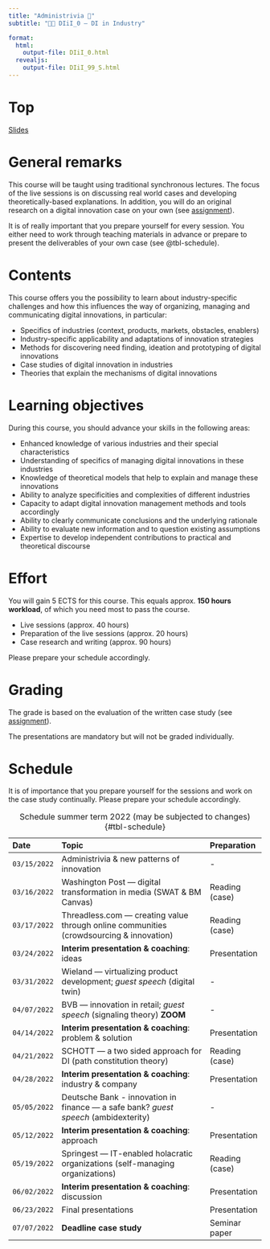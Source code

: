 ```yaml
---
title: "Administrivia 🧐"  
subtitle: "🧑‍🔬 DIiI_0 — DI in Industry"

format: 
  html:
    output-file: DIiI_0.html
  revealjs:
    output-file: DIiI_99_S.html 
---
```


# Top{visibility="hidden" .slide-link-hidden .unlisted}
[Slides](DIiI_99_S.html)

# General remarks

This course will be taught using traditional synchronous lectures. The focus of the live sessions is on discussing real world cases and developing theoretically-based explanations. In addition, you will do an original research on a digital innovation case on your own (see [assignment](assignment.html)).

It is of really important that you prepare yourself for every session. You either need to work through teaching materials in advance or prepare to present the deliverables of your own case (see @tbl-schedule).

# Contents

This course offers you the possibility to learn about industry-specific challenges and how this influences the way of organizing, managing and communicating digital innovations, in particular:

:::{.incremental}
- Specifics of industries (context, products, markets, obstacles, enablers)
- Industry-specific applicability and adaptations of innovation strategies
- Methods for discovering need finding, ideation and prototyping of digital innovations
- Case studies of digital innovation in industries
- Theories that explain the mechanisms of digital innovations
:::

# Learning objectives

During this course, you should advance your skills in the following areas:

::: {.incremental}
- Enhanced knowledge of various industries and their special characteristics 
- Understanding of specifics of managing digital innovations in these industries 
- Knowledge of theoretical models that help to explain and manage these innovations
- Ability to analyze specificities and complexities of different industries 
- Capacity to adapt digital innovation management methods and tools accordingly
- Ability to clearly communicate conclusions and the underlying rationale
- Ability to evaluate new information and to question existing assumptions
- Expertise to develop independent contributions to practical and theoretical discourse
:::

# Effort

You will gain 5 ECTS for this course. This equals approx. __150 hours workload__, of which you need most to pass the course.

::: {.incremental}
-	Live sessions (approx. 40 hours)
-	Preparation of the live sessions (approx. 20 hours)
-	Case research and writing (approx. 90 hours)
:::

::: {.fragment}
Please prepare your schedule accordingly.
:::

# Grading

The grade is based on the evaluation of the written case study (see [assignment](assignment.html)).

The presentations are mandatory but will not be graded individually.

# Schedule {.scrollable .smaller}

::: {.notes}
It is of importance that you prepare yourself for the sessions and work on the case study continually. Please prepare your schedule accordingly.
:::

::: {.column-page}

|Date        |Topic                                                                                   |Preparation      |
|:-----------|:---------------------------------------------------------------------------------------|:----------------|
|`03/15/2022`|Administrivia & new patterns of innovation                                              |-
|`03/16/2022`|Washington Post — digital transformation in media (SWAT & BM Canvas)                    |Reading (case)
|`03/17/2022`|Threadless.com — creating value through online communities (crowdsourcing & innovation) |Reading (case)
|`03/24/2022`|__Interim presentation & coaching__: ideas                                              |Presentation
|`03/31/2022`|Wieland — virtualizing product development; *guest speech* (digital twin)               |-
|`04/07/2022`|BVB — innovation in retail; *guest speech* (signaling theory) __ZOOM__                  |-
|`04/14/2022`|__Interim presentation & coaching__: problem & solution                                 |Presentation
|`04/21/2022`|SCHOTT — a two sided approach for DI (path constitution theory)                         |Reading (case)
|`04/28/2022`|__Interim presentation & coaching__: industry & company                                 |Presentation
|`05/05/2022`|Deutsche Bank - innovation in finance — a safe bank? *guest speech* (ambidexterity)     |-
|`05/12/2022`|__Interim presentation & coaching__: approach                                           |Presentation
|`05/19/2022`|Springest —  IT-enabled holacratic organizations (self-managing organizations)          |Reading (case)
|`06/02/2022`|__Interim presentation & coaching__: discussion                                         |Presentation
|`06/23/2022`|Final presentations                                                                     |Presentation
|`07/07/2022`|__Deadline case study__                                                                 |Seminar paper

: Schedule summer term 2022 (may be subjected to changes) {#tbl-schedule}

:::